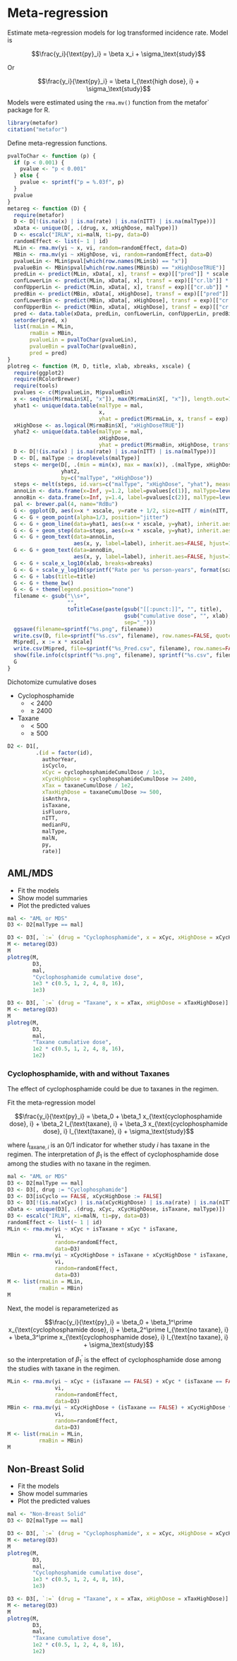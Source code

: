 # Meta-regression

Estimate meta-regression models for log transformed incidence rate.
Model is

$$\frac{y_i}{\text{py}_i} = \beta x_i + \sigma_\text{study}$$

Or

$$\frac{y_i}{\text{py}_i} = \beta I_{\text{high dose}, i} + \sigma_\text{study}$$

Models were estimated using the `rma.mv()` function from the metafor` package for R.


```r
library(metafor)
citation("metafor")
```

Define meta-regression functions.


```r
pvalToChar <- function (p) {
  if (p < 0.001) {
    pvalue <- "p < 0.001"
  } else {
    pvalue <- sprintf("p = %.03f", p)
  }
  pvalue
}
metareg <- function (D) {
  require(metafor)
  D <- D[!(is.na(x) | is.na(rate) | is.na(nITT) | is.na(malType))]
  xData <- unique(D[, .(drug, x, xHighDose, malType)])
  D <- escalc("IRLN", xi=malN, ti=py, data=D)
  randomEffect <- list(~ 1 | id)
  MLin <- rma.mv(yi ~ x, vi, random=randomEffect, data=D)
  MBin <- rma.mv(yi ~ xHighDose, vi, random=randomEffect, data=D)
  pvalueLin <- MLin$pval[which(row.names(MLin$b) == "x")]
  pvalueBin <- MBin$pval[which(row.names(MBin$b) == "xHighDoseTRUE")]
  predLin <- predict(MLin, xData[, x], transf = exp)[["pred"]] * scale
  confLowerLin <- predict(MLin, xData[, x], transf = exp)[["cr.lb"]] * scale
  confUpperLin <- predict(MLin, xData[, x], transf = exp)[["cr.ub"]] * scale
  predBin <- predict(MBin, xData[, xHighDose], transf = exp)[["pred"]] * scale
  confLowerBin <- predict(MBin, xData[, xHighDose], transf = exp)[["cr.lb"]] * scale
  confUpperBin <- predict(MBin, xData[, xHighDose], transf = exp)[["cr.ub"]] * scale
  pred <- data.table(xData, predLin, confLowerLin, confUpperLin, predBin, confLowerBin, confUpperBin, scale)
  setorder(pred, x)
  list(rmaLin = MLin,
       rmaBin = MBin,
       pvalueLin = pvalToChar(pvalueLin),
       pvalueBin = pvalToChar(pvalueBin),
       pred = pred)
}
plotreg <- function (M, D, title, xlab, xbreaks, xscale) {
  require(ggplot2)
  require(RColorBrewer)
  require(tools)
  pvalues <- c(M$pvalueLin, M$pvalueBin)
  x <- seq(min(M$rmaLin$X[, "x"]), max(M$rmaLin$X[, "x"]), length.out=100)
  yhat1 <- unique(data.table(malType = mal,
                             x,
                             yhat = predict(M$rmaLin, x, transf = exp)[["pred"]] * scale))
  xHighDose <- as.logical(M$rmaBin$X[, "xHighDoseTRUE"])
  yhat2 <- unique(data.table(malType = mal,
                             xHighDose,
                             yhat = predict(M$rmaBin, xHighDose, transf = exp)[["pred"]] * scale))
  D <- D[!(is.na(x) | is.na(rate) | is.na(nITT) | is.na(malType))]
  D <- D[, malType := droplevels(malType)]
  steps <- merge(D[, .(min = min(x), max = max(x)), .(malType, xHighDose)],
                 yhat2,
                 by=c("malType", "xHighDose"))
  steps <- melt(steps, id.vars=c("malType", "xHighDose", "yhat"), measure.vars=c("min", "max"), value.name="x")
  annoLin <- data.frame(x=Inf, y=1.2, label=pvalues[c(1)], malType=levels(D[, malType]))
  annoBin <- data.frame(x=Inf, y=1.4, label=pvalues[c(2)], malType=levels(D[, malType]))
  pal <- brewer.pal(4, name="RdBu")
  G <- ggplot(D, aes(x=x * xscale, y=rate + 1/2, size=nITT / min(nITT, na.rm=TRUE)))
  G <- G + geom_point(alpha=1/3, position="jitter")
  G <- G + geom_line(data=yhat1, aes(x=x * xscale, y=yhat), inherit.aes=FALSE, color=pal[4])
  G <- G + geom_step(data=steps, aes(x=x * xscale, y=yhat), inherit.aes=FALSE, color=pal[1])
  G <- G + geom_text(data=annoLin,
                     aes(x, y, label=label), inherit.aes=FALSE, hjust=1, color=pal[4])
  G <- G + geom_text(data=annoBin,
                     aes(x, y, label=label), inherit.aes=FALSE, hjust=1, color=pal[1])
  G <- G + scale_x_log10(xlab, breaks=xbreaks)
  G <- G + scale_y_log10(sprintf("Rate per %s person-years", format(scale, big.mark=",")))
  G <- G + labs(title=title)
  G <- G + theme_bw()
  G <- G + theme(legend.position="none")
  filename <- gsub("\\s+",
                   "",
                   toTitleCase(paste(gsub("[[:punct:]]", "", title),
                                     gsub("cumulative dose", "", xlab),
                                     sep="_")))
  ggsave(filename=sprintf("%s.png", filename))
  write.csv(D, file=sprintf("%s.csv", filename), row.names=FALSE, quote=FALSE)
  M$pred[, x := x * xscale]
  write.csv(M$pred, file=sprintf("%s_Pred.csv", filename), row.names=FALSE, quote=FALSE)
  show(file.info(c(sprintf("%s.png", filename), sprintf("%s.csv", filename)))[c("size", "mtime")])
  G
}
```

Dichotomize cumulative doses

* Cyclophosphamide
    * $\lt 2400$
    * $\ge 2400$
* Taxane
    * $\lt 500$
    * $\ge 500$


```r
D2 <- D1[,
         .(id = factor(id),
           authorYear,
           isCyclo,
           xCyc = cyclophosphamideCumulDose / 1e3,
           xCycHighDose = cyclophosphamideCumulDose >= 2400,
           xTax = taxaneCumulDose / 1e2,
           xTaxHighDose = taxaneCumulDose >= 500,
           isAnthra,
           isTaxane,
           isFluoro,
           nITT,
           medianFU,
           malType,
           malN,
           py,
           rate)]
```

## AML/MDS

* Fit the models
* Show model summaries
* Plot the predicted values


```r
mal <- "AML or MDS"
D3 <- D2[malType == mal]
```


```r
D3 <- D3[, `:=` (drug = "Cyclophosphamide", x = xCyc, xHighDose = xCycHighDose)]
M <- metareg(D3)
M
plotreg(M,
        D3,
        mal,
        "Cyclophosphamide cumulative dose",
        1e3 * c(0.5, 1, 2, 4, 8, 16),
        1e3)
```


```r
D3 <- D3[, `:=` (drug = "Taxane", x = xTax, xHighDose = xTaxHighDose)]
M <- metareg(D3)
M
plotreg(M,
        D3,
        mal,
        "Taxane cumulative dose",
        1e2 * c(0.5, 1, 2, 4, 8, 16),
        1e2)
```

### Cyclophosphamide, with and without Taxanes

The effect of cyclophosphamide could be due to taxanes in the regimen.

Fit the meta-regression model

$$\frac{y_i}{\text{py}_i} = \beta_0 + \beta_1 x_{\text{cyclophosphamide dose}, i} + \beta_2 I_{\text{taxane}, i} + \beta_3 x_{\text{cyclophosphamide dose}, i} I_{\text{taxane}, i} + \sigma_\text{study}$$

where $I_{\text{taxane}, i}$ is an 0/1 indicator for whether study $i$ has taxane in the regimen.
The interpretation of $\beta_1$ is the effect of cyclophosphamide dose among the studies with no taxane in the regimen.

```r
mal <- "AML or MDS"
D3 <- D2[malType == mal]
D3 <- D3[, drug := "Cyclophosphamide"]
D3 <- D3[isCyclo == FALSE, xCycHighDose := FALSE]
D3 <- D3[!(is.na(xCyc) | is.na(xCycHighDose) | is.na(rate) | is.na(nITT) | is.na(malType))]
xData <- unique(D3[, .(drug, xCyc, xCycHighDose, isTaxane, malType)])
D3 <- escalc("IRLN", xi=malN, ti=py, data=D3)
randomEffect <- list(~ 1 | id)
MLin <- rma.mv(yi ~ xCyc + isTaxane + xCyc * isTaxane,
               vi,
               random=randomEffect,
               data=D3)
MBin <- rma.mv(yi ~ xCycHighDose + isTaxane + xCycHighDose * isTaxane,
               vi,
               random=randomEffect,
               data=D3)
M <- list(rmaLin = MLin,
          rmaBin = MBin)
M
```

Next, the model is reparameterized as

$$\frac{y_i}{\text{py}_i} = \beta_0 + \beta_1^\prime x_{\text{cyclophosphamide dose}, i} + \beta_2^\prime I_{\text{no taxane}, i} + \beta_3^\prime x_{\text{cyclophosphamide dose}, i} I_{\text{no taxane}, i} + \sigma_\text{study}$$

so the interpretation of $\beta_1^\prime$ is the effect of cyclophosphamide dose among the studies with taxane in the regimen.

```r
MLin <- rma.mv(yi ~ xCyc + (isTaxane == FALSE) + xCyc * (isTaxane == FALSE),
               vi,
               random=randomEffect,
               data=D3)
MBin <- rma.mv(yi ~ xCycHighDose + (isTaxane == FALSE) + xCycHighDose * (isTaxane == FALSE),
               vi,
               random=randomEffect,
               data=D3)
M <- list(rmaLin = MLin,
          rmaBin = MBin)
M
```


## Non-Breast Solid

* Fit the models
* Show model summaries
* Plot the predicted values


```r
mal <- "Non-Breast Solid"
D3 <- D2[malType == mal]
```


```r
D3 <- D3[, `:=` (drug = "Cyclophosphamide", x = xCyc, xHighDose = xCycHighDose)]
M <- metareg(D3)
M
plotreg(M,
        D3,
        mal,
        "Cyclophosphamide cumulative dose",
        1e3 * c(0.5, 1, 2, 4, 8, 16),
        1e3)
```


```r
D3 <- D3[, `:=` (drug = "Taxane", x = xTax, xHighDose = xTaxHighDose)]
M <- metareg(D3)
M
plotreg(M,
        D3,
        mal,
        "Taxane cumulative dose",
        1e2 * c(0.5, 1, 2, 4, 8, 16),
        1e2)
```
